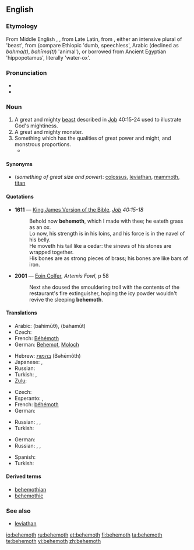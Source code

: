 {{was wotd|2006|July|3}}
==English==

{{wikipedia}}

===Etymology===
From Middle English {{term|bemoth|lang=enm}}, {{term|behemoth|lang=enm}}, from Late Latin, from {{etyl|he}} {{term|בהמות|tr=bəhēmōth|sc=Hebr}}, either an intensive plural of {{term|בהמה|tr=bəhēmāh|sc=Hebr}} 'beast', from {{proto|Semitic}} (compare Ethiopic {{term||bəhma}} 'dumb, speechless', Arabic {{term||ʼabham}} (declined as ''bahma(t)'', ''bahīma(t)'') 'animal'), or borrowed from Ancient Egyptian {{term|p-ehe-mau|lang=egy}} 'hippopotamus', literally 'water-ox'.

===Pronunciation===
* {{IPA|/bəˈhi(ː)məθ/}}
* {{audio|en-us-behemoth.ogg|Audio (US)}}

===Noun===
{{en-noun}}

# A great and mighty [[beast]] described in [[Job]] 40:15-24 used to illustrate God's mightiness.
# A great and mighty monster.
# Something which has the qualities of great power and might, and monstrous proportions.
#* {{quote-news
|year=2011
|date=January 18
|author=Joe Lovejoy
|title=Cardiff City 0 Stoke City 2
|work=Guardian Online
|url=http://www.guardian.co.uk/football/2011/jan/18/cardiff-city-stoke-city-fa-cup?intcmp=239
|page=
|passage=The diehards who did turn out were at least rewarded with a first sight of Jon Parkin, the '''behemoth''' striker signed from Preston, who scored a stunning goal on his debut at Norwich last weekend.}}

====Synonyms====
* (''something of great size and power''): [[colossus]], [[leviathan]], [[mammoth]], [[titan]]

====Quotations====
* '''1611''' — [[w:King James Version of the Bible|King James Version of the Bible]], ''[[s:Bible, King James, Job|Job]] 40:15-18''
*: Behold now '''behemoth''', which I made with thee; he eateth grass as an ox.<br/>Lo now, his strength is in his loins, and his force is in the navel of his belly.<br/>He moveth his tail like a cedar: the sinews of his stones are wrapped together.<br/>His bones are as strong pieces of brass; his bones are like bars of iron.
* '''2001''' — [[w:Eoin Colfer|Eoin Colfer]], ''Artemis Fowl'', p 58
*: Next she doused the smouldering troll with the contents of the restaurant's fire extinguisher, hoping the icy powder wouldn't revive the sleeping '''behemoth'''.

====Translations====
{{trans-top|mighty beast in the Book of Job}}
* Arabic: {{Arab|[[بهيموث]]}} (bahimūθ), {{Arab|[[بهموت]]}} (bahamūt)
* Czech: {{t|cs|behemot|m}}
* French: [[Béhémoth]]
* German: [[Behemot]], [[Moloch]] {{m}}
{{trans-mid}}
* Hebrew: [[בהמות]] (Bəhēmôth)
* Japanese: {{t|ja|ベヘモット|tr=behemotto|sc=Jpan}}, {{t|ja|ベヒーモス|tr=behīmosu|sc=Jpan}}
* Russian: {{qualifier|"hippopotamus" in modern Russian}} {{t|ru|бегемот|m|tr=begemót|sc=Cyrl}}
* Turkish: {{t|tr|behemot}},  {{t|tr|dev yaratık}}
* [[Zulu]]: {{t|zu|uBehemoti}}
{{trans-bottom}}

{{trans-top|mighty monster}}
* Czech: {{t|cs|obluda|f}}
* Esperanto: {{t-|eo|behemo|xs=Esperanto}},  {{t-|eo|behemoto|xs=Esperanto}}
* French: [[béhémoth]] {{m}}
* German: {{t-|de|Riesentier|n}}
{{trans-mid}}
* Russian: {{t|ru|чудище|n|tr=čúdišče|sc=Cyrl}}, {{t|ru|чудовище|n|tr=čudóvišče|sc=Cyrl}}, {{t|ru|монстр|m|tr=monstr|sc=Cyrl}}
* Turkish: {{t+|tr|dev}}
{{trans-bottom}}

{{trans-top|something of great size and power}}
* German: {{t+|de|Gigant|m}}
* Russian: {{t|ru|гигант|m|tr=gigánt|sc=Cyrl}}, {{t|ru|великан|m|tr=velikán|sc=Cyrl}}, {{t|ru|исполин|m|tr=ispolín|sc=Cyrl}}
{{trans-mid}}
* Spanish: {{t|es|marmotreto}}
* Turkish: {{t+|tr|dev}}
{{trans-bottom}}

====Derived terms====
* [[behemothian]]
* [[behemothic]]

===See also===
* [[leviathan]]

[[io:behemoth]]
[[ru:behemoth]]
[[et:behemoth]]
[[fi:behemoth]]
[[ta:behemoth]]
[[te:behemoth]]
[[vi:behemoth]]
[[zh:behemoth]]